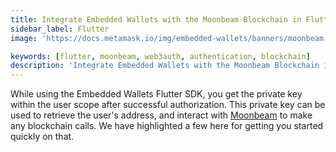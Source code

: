 ```yaml
---
title: Integrate Embedded Wallets with the Moonbeam Blockchain in Flutter
sidebar_label: Flutter
image: 'https://docs.metamask.io/img/embedded-wallets/banners/moonbeam.png'

keywords: [flutter, moonbeam, web3auth, authentication, blockchain]
description: 'Integrate Embedded Wallets with the Moonbeam Blockchain in Flutter | Embedded Wallets'
---
```



<SEO
  title="Integrate Embedded Wallets with the Moonbeam Blockchain in Flutter"
  description="Integrate Embedded Wallets with the Moonbeam Blockchain in Flutter | Embedded Wallets"
  image="https://docs.metamask.io/img/embedded-wallets/banners/moonbeam.png"
  slug="/embedded-wallets/connect-blockchain/evm/moonbeam/flutter"
/>

While using the Embedded Wallets Flutter SDK, you get the private key within the user scope after successful authorization. This private key can be used to retrieve the user's address, and interact with [Moonbeam](https://moonbeam.network/networks/moonbeam/) to make any blockchain calls. We have highlighted a few here for getting you started quickly on that.

<EVMInteraction />
